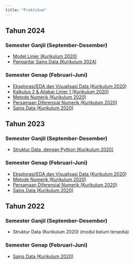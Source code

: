 ```yaml
---
title: "Praktikum"
---
```


## Tahun 2024

### Semester Ganjil (September-Desember)
* [Model Linier (Kurikulum 2020)](modulprak/2024/ganjil/molin/molin2024.qmd)
* [Pengantar Sains Data (Kurikulum 2024)](modulprak/2024/ganjil/psd/psd2024.qmd)

### Semester Genap (Februari-Juni)

* [Eksplorasi/EDA dan Visualisasi Data (Kurikulum 2020)](modulprak/2024/genap/eda/eda2024genap.qmd)
* [Kalkulus 2 & Aljabar Linier 1 (Kurikulum 2020)](modulprak/2024/genap/kalkulin/kalkulin2024genap.qmd)
* [Metode Numerik (Kurikulum 2020)](modulprak/2024/genap/metnum/metnum2024genap.qmd)
* [Persamaan Diferensial Numerik (Kurikulum 2020)](modulprak/2024/genap/pdnum/pdnum2024genap.qmd)
* [Sains Data (Kurikulum 2020)](modulprak/2024/genap/saindat/saindat2024genap.qmd)

## Tahun 2023

### Semester Ganjil (September-Desember)

* [Struktur Data, dengan Python (Kurikulum 2020)](modulprak/2023/ganjil/strukdat_py/strukdat2023.qmd)

### Semester Genap (Februari-Juni)

* [Eksplorasi/EDA dan Visualisasi Data (Kurikulum 2020)](modulprak/2023/genap/eda/eda2023genap.qmd)
* [Metode Numerik (Kurikulum 2020)](modulprak/2023/genap/metnum/metnum2023genap.qmd)
* [Persamaan Diferensial Numerik (Kurikulum 2020)](modulprak/2023/genap/pdnum/pdnum2023.qmd)
* [Sains Data (Kurikulum 2020)](modulprak/2023/genap/sainsdata/sainsdata2023.qmd)

## Tahun 2022

### Semester Ganjil (September-Desember)

* Struktur Data (Kurikulum 2020) (modul belum tersedia)

### Semester Genap (Februari-Juni)

* [Sains Data (Kurikulum 2020)](modulprak/2022/genap/saindat/saindat2022genap.qmd)